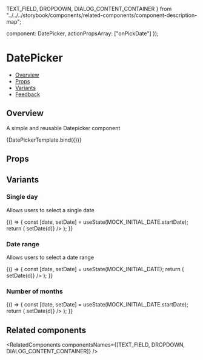   TEXT_FIELD,
  DROPDOWN,
  DIALOG_CONTENT_CONTAINER
} from "../../../storybook/components/related-components/component-description-map";


  component: DatePicker,
  actionPropsArray: ["onPickDate"]
});

<Meta
  title="Pickers/DatePicker"
  component={DatePicker}
  argTypes={metaSettings.argTypes}
  decorators={metaSettings.decorators}
/>

<!--- Component documentation -->

# DatePicker

- [Overview](#overview)
- [Props](#props)
- [Variants](#variants)
- [Feedback](#feedback)

## Overview

A simple and reusable Datepicker component

<Canvas>
  <Story name="Overview">{DatePickerTemplate.bind({})}</Story>
</Canvas>

## Props

<ArgsTable story="Overview" />

## Variants

### Single day

Allows users to select a single date

<Canvas>
  <Story name="Single Day">
    {() => {
      const [date, setDate] = useState(MOCK_INITIAL_DATE.startDate);
      return (
        <DialogContentContainer className={styles.datepickerDialogContentContainer}>
          <DatePicker data-testid="date-picker" date={date} onPickDate={d => setDate(d)} />
        </DialogContentContainer>
      );
    }}
  </Story>
</Canvas>

### Date range

Allows users to select a date range

<Canvas>
  <Story name="Date Range">
    {() => {
      const [date, setDate] = useState(MOCK_INITIAL_DATE);
      return (
        <DialogContentContainer className={styles.datepickerDialogContentContainer}>
          <DatePicker
            date={date.startDate}
            endDate={date.endDate}
            range
            data-testid="date-picker"
            onPickDate={d => setDate(d)}
          />
        </DialogContentContainer>
      );
    }}
  </Story>
</Canvas>

### Number of months

<Canvas>
  <Story name="Number Of Months">
    {() => {
      const [date, setDate] = useState(MOCK_INITIAL_DATE.startDate);
      return (
        <DialogContentContainer className={styles.datepickerDialogContentContainer}>
          <DatePicker numberOfMonths={2} data-testid="date-picker" date={date} onPickDate={d => setDate(d)} />
        </DialogContentContainer>
      );
    }}
  </Story>
</Canvas>

## Related components

<RelatedComponents componentsNames={[TEXT_FIELD, DROPDOWN, DIALOG_CONTENT_CONTAINER]} />
